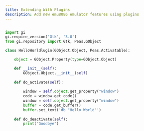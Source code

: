 ```yaml
---
title: Extending With Plugins
description: Add new emu8086 emulator features using plugins
---
```


```python

import gi
gi.require_version('Gtk', '3.0')
from gi.repository import Gtk, Peas,GObject

class HelloWorldlugin(GObject.Object, Peas.Activatable):

    object = GObject.Property(type=GObject.Object)

    def __init__(self):
        GObject.Object.__init__(self)
        
    def do_activate(self):
        
        window = self.object.get_property("window")
        code = window.get_code()        
        window = self.object.get_property("window")
        buffer = code.get_buffer()
        buffer.set_text('db "Hello World"')
        
    def do_deactivate(self):
        print("Goodbye")    



```
